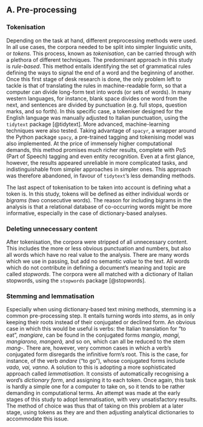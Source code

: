 ## A. Pre-processing

### Tokenisation

Depending on the task at hand, different preprocessing methods were used. In all use cases, the corpora needed to be split into simpler linguistic units, or *tokens*. This process, known as *tokenisation*, can be carried through with a plethora of different techniques. The predominant approach in this study is *rule-based*. This method entails identifying the set of grammatical rules defining the ways to signal the end of a word and the beginning of another. Once this first stage of desk research is done, the only problem left to tackle is that of translating the rules in machine-readable form, so that a computer can divide long-form text into words (or sets of words). In many western languages, for instance, blank space divides one word from the next, and sentences are divided by punctuation (e.g. full stops, question marks, and so forth). In this specific case, a tokeniser designed for the English language was manually adjusted to Italian punctuation, using the `tidytext` package [@tidytext]. More advanced, machine-learning techniques were also tested. Taking advantage of `spacyr`, a wrapper around the Python package `spacy`, a pre-trained tagging and tokenising model was also implemented. At the price of immensely higher computational demands, this method promises much richer results, complete with PoS (Part of Speech) tagging and even entity recognition. Even at a first glance, however, the results appeared unreliable in more complicated tasks, and indistinguishable from simpler approaches in simpler ones. This approach was therefore abandoned, in favour of `tidytext`'s less demanding methods.

The last aspect of tokenisation to be taken into account is defining what a token is. In this study, tokens will be defined as either individual words or *bigrams* (two consecutive words). The reason for including bigrams in the analysis is that a relational database of co-occurring words might be more informative, especially in the case of dictionary-based analyses.

### Deleting unnecessary content

After tokenisation, the corpora were stripped of all unnecessary content. This includes the more or less obvious punctuation and numbers, but also all words which have no real value to the analysis. There are many words which we use in passing, but add no semantic *value* to the text. All words which do not contribute in defining a document's meaning and topic are called *stopwords*. The corpora were all matched with a dictionary of Italian stopwords, using the `stopwords` package [@stopwords].

### Stemming and lemmatisation

Especially when using dictionary-based text mining methods, stemming is a common pre-processing step. It entails turning words into *stems*, as in only keeping their roots instead of their conjugated or declined form. An obvious case in which this would be useful is verbs: the Italian translation for "to eat", *mangiare*, can be found in the conjugated forms *mangio, mangi, mangiarono, mangerà,* and so on, which can all be reduced to the stem *mang-*. There are, however, very common cases in which a verb's conjugated form disregards the infinitive form's root. This is the case, for instance, of the verb *andare* ("to go"), whose conjugated forms include *vado, vai, vanno*. A solution to this is adopting a more sophisticated approach called *lemmatisation*. It consists of automatically recognising a word's *dictionary form*, and assigning it to each token. Once again, this task is hardly a simple one for a computer to take on, so it tends to be rather demanding in computational terms. An attempt was made at the early stages of this study to adopt lemmatisation, with very unsatisfactory results. The method of choice was thus that of taking on this problem at a later stage, using tokens as they are and then adjusting analytical dictionaries to accommodate this issue.